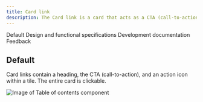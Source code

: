```yaml
---
title: Card link
description: The Card link is a card that acts as a CTA (call-to-action), typically used at the end of a section of a page.
---
```

    

<ComponentDescription name="Card link" type="ui" />

<AnchorLinks>

<AnchorLink>Default</AnchorLink>
<AnchorLink>Design and functional specifications</AnchorLink>
<AnchorLink>Development documentation</AnchorLink>
<AnchorLink>Feedback</AnchorLink>

</AnchorLinks>

## Default

Card links contain a heading, the CTA (call-to-action), and an action icon within a tile. The entire card is clickable.

<Row>
<Column colMd={8} colLg={8}>

![Image of Table of contents component](../../images/component/card-link/card-link-default.jpg)

</Column>
</Row>

<ComponentFooter name="Card link" type="ui" />